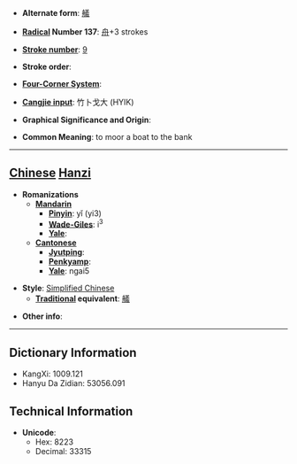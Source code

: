 * '''Alternate form''': [[艤]]

* '''[[Wiktionary:Chinese radical index| Radical]] Number 137''': [[Wiktionary:Chinese radical index 舟|舟]]+3 strokes

* '''[[Wiktionary:Chinese total strokes index|Stroke number]]''': [[Wiktionary:Chinese total strokes index 9|9]]

* '''Stroke order''': 

* '''[[Wiktionary:Chinese four corner index|Four-Corner System]]''': 

* '''[[Wiktionary:Chinese Cangjie index|Cangjie input]]''': 竹卜戈大 (HYIK)

* '''Graphical Significance and Origin''': 

* '''Common Meaning''': to moor a boat to the bank

----

== [[Chinese]] [[Hanzi]] ==

* '''Romanizations'''
** '''[[Mandarin]]'''
*** '''[[Pinyin]]''': yǐ (yi3)
*** '''[[Wade-Giles]]''': i<sup>3</sup>
*** '''[[Yale]]''': 
** '''[[Cantonese]]'''
*** '''[[Jyutping]]''':
*** '''[[Penkyamp]]''': 
*** '''[[Yale]]''': ngai5

* '''Style''': [[Simplified Chinese]] 
** '''[[Traditional Chinese|Traditional]] equivalent''': [[艤]]

* '''Other info''': 

----

== Dictionary Information ==

* KangXi: 1009.121
* Hanyu Da Zidian: 53056.091

== Technical Information ==

* '''Unicode''':
** Hex: 8223
** Decimal: 33315